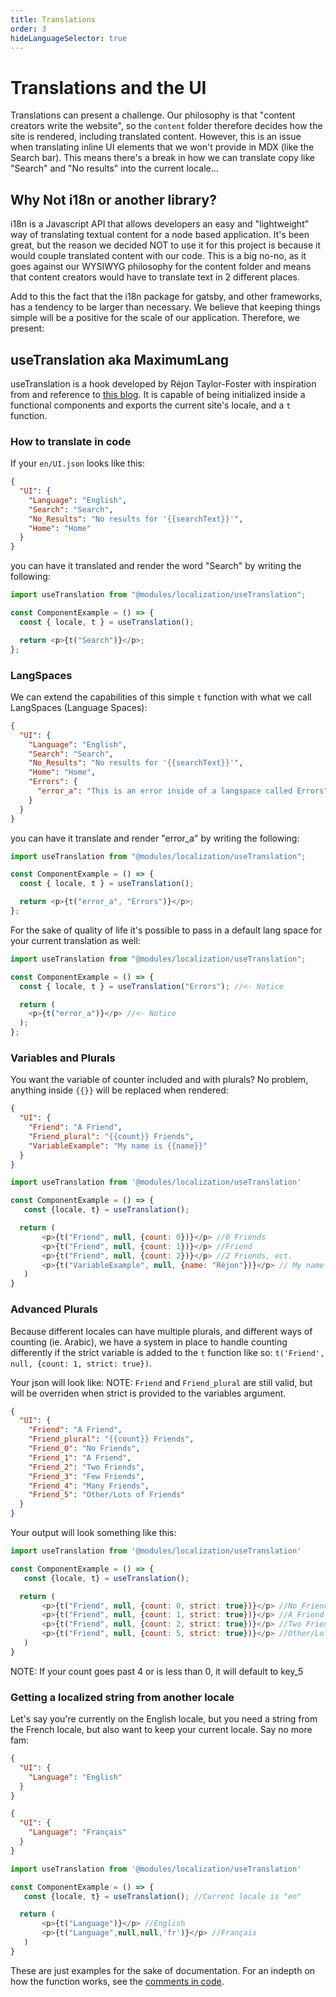 ```yaml
---
title: Translations
order: 3
hideLanguageSelector: true
---
```


# Translations and the UI

Translations can present a challenge. Our philosophy is that
"content creators write the website", so the `content` folder therefore decides how the site is rendered,
including translated content. However, this is an issue when translating inline UI elements that we won't
provide in MDX (like the Search bar). This means there's a break in how we can translate copy like "Search"
and "No results" into the current locale...

## Why Not i18n or another library?

i18n is a Javascript API that allows developers an easy and "lightweight" way of translating
textual content for a node based application. It's been great, but the reason we decided NOT to use it for this
project is because it would couple translated content with our code. This is a big no-no, as it goes against our WYSIWYG
philosophy for the content folder and means that content creators would have to translate text in 2 different places.

Add to this the fact that the i18n package for gatsby, and other frameworks, has a tendency to be larger than necessary.
We believe that keeping things simple will be a positive for the scale of our application. Therefore, we present:

## useTranslation aka MaximumLang

useTranslation is a hook developed by Réjon Taylor-Foster with inspiration from and reference to
[this blog](https://w11i.me/how-to-build-multilingual-website-in-next-js). It is capable of being initialized
inside a functional components and exports the current site's locale, and a `t` function.

### How to translate in code

If your `en/UI.json` looks like this:

```json:title=en/UI.json
{
  "UI": {
    "Language": "English",
    "Search": "Search",
    "No_Results": "No results for '{{searchText}}'",
    "Home": "Home"
  }
}
```

you can have it translated and render the word "Search" by writing the following:

```js:title=component-example.js
import useTranslation from "@modules/localization/useTranslation";

const ComponentExample = () => {
  const { locale, t } = useTranslation();

  return <p>{t("Search")}</p>;
};
```

### LangSpaces

We can extend the capabilities of this simple `t` function with what we call LangSpaces (Language Spaces):

```json:title=en/UI.json
{
  "UI": {
    "Language": "English",
    "Search": "Search",
    "No_Results": "No results for '{{searchText}}'",
    "Home": "Home",
    "Errors": {
      "error_a": "This is an error inside of a langspace called Errors"
    }
  }
}
```

you can have it translate and render "error_a" by writing the following:

```js:title=component-langspace-example.js
import useTranslation from "@modules/localization/useTranslation";

const ComponentExample = () => {
  const { locale, t } = useTranslation();

  return <p>{t("error_a", "Errors")}</p>;
};
```

For the sake of quality of life it's possible to pass in a default lang space for your current translation as well:

```js:title=component-langspace-default-example.js
import useTranslation from "@modules/localization/useTranslation";

const ComponentExample = () => {
  const { locale, t } = useTranslation("Errors"); //<- Notice

  return (
    <p>{t("error_a")}</p> //<- Notice
  );
};
```

### Variables and Plurals

You want the variable of counter included and with plurals? No problem, anything inside `{{}}` will be replaced when rendered:

```json:title=en/UI.json
{
  "UI": {
    "Friend": "A Friend",
    "Friend_plural": "{{count}} Friends",
    "VariableExample": "My name is {{name}}"
  }
}
```

```js:title=variable-component-example.js
import useTranslation from '@modules/localization/useTranslation'

const ComponentExample = () => {
   const {locale, t} = useTranslation();

  return (
       <p>{t("Friend", null, {count: 0})}</p> //0 Friends
       <p>{t("Friend", null, {count: 1})}</p> //Friend
       <p>{t("Friend", null, {count: 2})}</p> //2 Friends, ect.
       <p>{t("VariableExample", null, {name: "Réjon"})}</p> // My name is Réjon
   )
}
```

### Advanced Plurals

Because different locales can have multiple plurals, and different ways of counting (ie. Arabic),
we have a system in place to handle counting differently if the strict variable is added to the `t` function like so:
`t('Friend', null, {count: 1, strict: true})`.

Your json will look like:
NOTE: `Friend` and `Friend_plural` are still valid, but will be overriden when strict is provided to the variables argument.

```json:title=en/UI.json
{
  "UI": {
    "Friend": "A Friend",
    "Friend_plural": "{{count}} Friends",
    "Friend_0": "No Friends",
    "Friend_1": "A Friend",
    "Friend_2": "Two Friends",
    "Friend_3": "Few Friends",
    "Friend_4": "Many Friends",
    "Friend_5": "Other/Lots of Friends"
  }
}
```

Your output will look something like this:

```js:title=advanced-variable-example.js
import useTranslation from '@modules/localization/useTranslation'

const ComponentExample = () => {
   const {locale, t} = useTranslation();

  return (
       <p>{t("Friend", null, {count: 0, strict: true})}</p> //No Friends (key: Friend_0)
       <p>{t("Friend", null, {count: 1, strict: true})}</p> //A Friend (key: Friend_1)
       <p>{t("Friend", null, {count: 2, strict: true})}</p> //Two Friends (key: Friend_2)
       <p>{t("Friend", null, {count: 5, strict: true})}</p> //Other/Lots of Friends (key: Friend_5)
   )
}
```

<CTA>


NOTE: If your count goes past 4 or is less than 0, it will default to key_5

</CTA>


### Getting a localized string from another locale

Let's say you're currently on the English locale, but you need a string from the French locale,
but also want to keep your current locale. Say no more fam:

```json:title=en/UI.json
{
  "UI": {
    "Language": "English"
  }
}
```

```json:title=fr/UI.json
{
  "UI": {
    "Language": "Français"
  }
}
```

```js:title=multilang-example.js
import useTranslation from '@modules/localization/useTranslation'

const ComponentExample = () => {
   const {locale, t} = useTranslation(); //Current locale is "en"

  return (
       <p>{t("Language")}</p> //English
       <p>{t("Language",null,null,'fr')}</p> //Français
   )
}
```

These are just examples for the sake of documentation. For an indepth on how the function works,
see the [comments in code](https://github.com/kernel-community/kernel-v2/blob/main/src/modules/localization/useTranslation.js).
